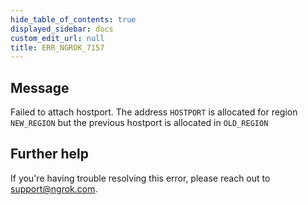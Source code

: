 ```yaml
---
hide_table_of_contents: true
displayed_sidebar: docs
custom_edit_url: null
title: ERR_NGROK_7157
---
```


## Message

Failed to attach hostport. The address `HOSTPORT` is allocated for region `NEW_REGION` but the previous hostport is allocated in `OLD_REGION`

## Further help

If you're having trouble resolving this error, please reach out to [support@ngrok.com](mailto:support@ngrok.com?subject=Help%20with%20ERR_NGROK_7157).

<ErrorDetails />
